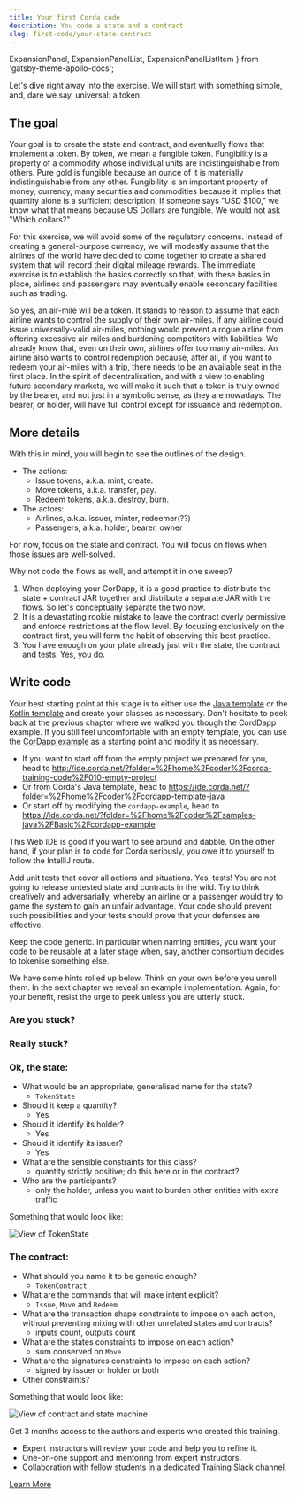 ```yaml
---
title: Your first Corda code
description: You code a state and a contract
slug: first-code/your-state-contract
---
```


  ExpansionPanel,
  ExpansionPanelList,
  ExpansionPanelListItem
} from 'gatsby-theme-apollo-docs';

Let's dive right away into the exercise. We will start with something simple, and, dare we say, universal: a token.

## The goal

Your goal is to create the state and contract, and eventually flows that implement a token. By token, we mean a fungible token. Fungibility is a property of a commodity whose individual units are indistinguishable from others. Pure gold is fungible because an ounce of it is materially indistinguishable from any other. Fungibility is an important property of money, currency, many securities and commodities because it implies that quantity alone is a sufficient description. If someone says "USD $100," we know what that means because US Dollars are fungible. We would not ask "Which dollars?"

For this exercise, we will avoid some of the regulatory concerns. Instead of creating a general-purpose currency, we will modestly assume that the airlines of the world have decided to come together to create a shared system that will record their digital mileage rewards. The immediate exercise is to establish the basics correctly so that, with these basics in place, airlines and passengers may eventually enable secondary facilities such as trading.

So yes, an air-mile will be a token. It stands to reason to assume that each airline wants to control the supply of their own air-miles. If any airline could issue universally-valid air-miles, nothing would prevent a rogue airline from offering excessive air-miles and burdening competitors with liabilities. We already know that, even on their own, airlines offer too many air-miles. An airline also wants to control redemption because, after all, if you want to redeem your air-miles with a trip, there needs to be an available seat in the first place. In the spirit of decentralisation, and with a view to enabling future secondary markets, we will make it such that a token is truly owned by the bearer, and not just in a symbolic sense, as they are nowadays. The bearer, or holder, will have full control except for issuance and redemption.

## More details

With this in mind, you will begin to see the outlines of the design.

* The actions:
    * Issue tokens, a.k.a. mint, create.
    * Move tokens, a.k.a. transfer, pay.
    * Redeem tokens, a.k.a. destroy, burn.
* The actors:
    * Airlines, a.k.a. issuer, minter, redeemer(??)
    * Passengers, a.k.a. holder, bearer, owner

For now, focus on the state and contract. You will focus on flows when those issues are well-solved.

<HighlightBox type="tip">

Why not code the flows as well, and attempt it in one sweep?

1. When deploying your CorDapp, it is a good practice to distribute the state&nbsp;+ contract JAR together and distribute a separate JAR with the flows. So let's conceptually separate the two now.
2. It is a devastating rookie mistake to leave the contract overly permissive and enforce restrictions at the flow level. By focusing exclusively on the contract first, you will form the habit of observing this best practice.
3. You have enough on your plate already just with the state, the contract and tests. Yes, you do.

</HighlightBox>

## Write code

Your best starting point at this stage is to either use the [Java template](https://github.com/corda/cordapp-template-java) or the [Kotlin template](https://github.com/corda/cordapp-template-kotlin) and create your classes as necessary. Don't hesitate to peek back at the previous chapter where we walked you though the CordDapp example. If you still feel uncomfortable with an empty template, you can use the [CorDapp example](https://github.com/corda/samples-java/tree/master/Basic/cordapp-example) as a starting point and modify it as necessary.

<ExpansionPanel title="If you prefer to work from the Web IDE">

* If you want to start off from the empty project we prepared for you, head to http://ide.corda.net/?folder=%2Fhome%2Fcoder%2Fcorda-training-code%2F010-empty-project
* Or from Corda's Java template, head to https://ide.corda.net/?folder=%2Fhome%2Fcoder%2Fcordapp-template-java
* Or start off by modifying the `cordapp-example`, head to https://ide.corda.net/?folder=%2Fhome%2Fcoder%2Fsamples-java%2FBasic%2Fcordapp-example

This Web IDE is good if you want to see around and dabble. On the other hand, if your plan is to code for Corda seriously, you owe it to yourself to follow the IntelliJ route.

</ExpansionPanel>

Add unit tests that cover all actions and situations. Yes, tests! You are not going to release untested state and contracts in the wild. Try to think creatively and adversarially, whereby an airline or a passenger would try to game the system to gain an unfair advantage. Your code should prevent such possibilities and your tests should prove that your defenses are effective.

Keep the code generic. In particular when naming entities, you want your code to be reusable at a later stage when, say, another consortium decides to tokenise something else.

We have some hints rolled up below. Think on your own before you unroll them. In the next chapter we reveal an example implementation. Again, for your benefit, resist the urge to peek unless you are utterly stuck.

<ExpansionPanel title="Some hints, a.k.a. spoilers, think on your own first">
<ExpansionPanelList>
<ExpansionPanelListItem number="0a">

### Are you stuck?

</ExpansionPanelListItem>
<ExpansionPanelListItem number="0b">

### Really stuck?

</ExpansionPanelListItem>
<ExpansionPanelListItem number="1">

### Ok, the state:

* What would be an appropriate, generalised name for the state?
    * `TokenState`
* Should it keep a quantity?
    * Yes
* Should it identify its holder?
    * Yes
* Should it identify its issuer?
    * Yes
* What are the sensible constraints for this class?
    * quantity strictly positive; do this here or in the contract?
* Who are the participants?
    * only the holder, unless you want to burden other entities with extra traffic

Something that would look like:

![View of TokenState](images/cdl_tokenstate.png)

</ExpansionPanelListItem>
<ExpansionPanelListItem number="2">

### The contract:

* What should you name it to be generic enough?
    * `TokenContract`
* What are the commands that will make intent explicit?
    * `Issue`, `Move` and `Redeem`
* What are the transaction shape constraints to impose on each action, without preventing mixing  with other unrelated states and contracts?
    * inputs count, outputs count
* What are the states constraints to impose on each action?
    * sum conserved on `Move`
* What are the signatures constraints to impose on each action?
    * signed by issuer or holder or both
* Other constraints?

Something that would look like:

![View of contract and state machine](images/cdl_tokenstate_machine_view.png)

</ExpansionPanelListItem>
</ExpansionPanelList>
</ExpansionPanel>

<HighlightBox type="support">

Get 3 months access to the authors and experts who created this training.

* Expert instructors will review your code and help you to refine it.
* One-on-one support and mentoring from expert instructors.
* Collaboration with fellow students in a dedicated Training Slack channel.

<div class="cta-wrapper">
<a href="/in-closing/get-paid-support/" class="cta-button">Learn More</a>
</div>

</HighlightBox>
